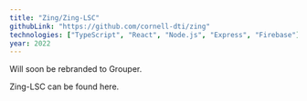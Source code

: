 ```yaml
---
title: "Zing/Zing-LSC"
githubLink: "https://github.com/cornell-dti/zing"
technologies: ["TypeScript", "React", "Node.js", "Express", "Firebase"]
year: 2022
---
```


Will soon be rebranded to Grouper.

Zing-LSC can be found <Link href="https://github.com/cornell-dti/zing-lsc" target="_blank">here</Link>.
